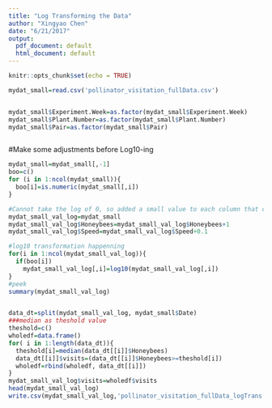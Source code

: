 ```yaml
---
title: "Log Transforming the Data"
author: "Xingyao Chen"
date: "6/21/2017"
output:
  pdf_document: default
  html_document: default
---
```


```r
knitr::opts_chunk$set(echo = TRUE)
```

```r

mydat_small=read.csv('pollinator_visitation_fullData.csv')


mydat_small$Experiment.Week=as.factor(mydat_small$Experiment.Week)
mydat_small$Plant.Number=as.factor(mydat_small$Plant.Number)
mydat_small$Pair=as.factor(mydat_small$Pair)



```
#Make some adjustments before Log10-ing
```r
mydat_small=mydat_small[,-1]
boo=c()
for (i in 1:ncol(mydat_small)){
  boo[i]=is.numeric(mydat_small[,i])
}

#Cannot take the log of 0, so added a small value to each column that contains 0's
mydat_small_val_log=mydat_small
mydat_small_val_log$Honeybees=mydat_small_val_log$Honeybees+1
mydat_small_val_log$Speed=mydat_small_val_log$Speed+0.1

#log10 transformation happenning
for(i in 1:ncol(mydat_small_val_log)){
  if(boo[i])
    mydat_small_val_log[,i]=log10(mydat_small_val_log[,i])
}
#peek
summary(mydat_small_val_log)


data_dt=split(mydat_small_val_log, mydat_small$Date)
###median as theshold value
theshold=c()
wholedf=data.frame()
for( i in 1:length(data_dt)){
  theshold[i]=median(data_dt[[i]]$Honeybees)
  data_dt[[i]]$visits=(data_dt[[i]]$Honeybees>=theshold[i])
  wholedf=rbind(wholedf, data_dt[[i]])
}
mydat_small_val_log$visits=wholedf$visits
head(mydat_small_val_log)
write.csv(mydat_small_val_log,'pollinator_visitation_fullData_logTrans.csv')
```